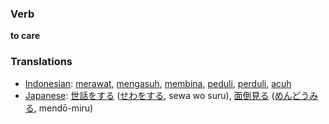 === Verb ===

'''to care'''

=== Translations ===
*[[Indonesian]]: [[rawat|merawat]], [[asuh|mengasuh]], [[bina|membina]], [[peduli]], [[perduli]], [[acuh]]
*[[Japanese]]: [[世話]]をする ([[せわ]]をする, sewa wo suru), [[面倒見る]] ([[めんどうみる]], mendō-miru)